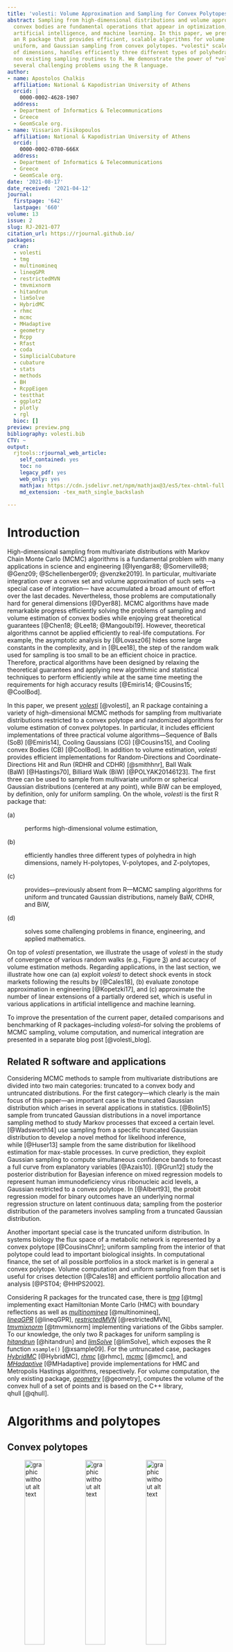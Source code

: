 ```yaml
---
title: 'volesti: Volume Approximation and Sampling for Convex Polytopes in R'
abstract: Sampling from high-dimensional distributions and volume approximation of
  convex bodies are fundamental operations that appear in optimization, finance, engineering,
  artificial intelligence, and machine learning. In this paper, we present *volesti*,
  an R package that provides efficient, scalable algorithms for volume estimation,
  uniform, and Gaussian sampling from convex polytopes. *volesti* scales to hundreds
  of dimensions, handles efficiently three different types of polyhedra and provides
  non existing sampling routines to R. We demonstrate the power of *volesti* by solving
  several challenging problems using the R language.
author:
- name: Apostolos Chalkis
  affiliation: National & Kapodistrian University of Athens
  orcid: |
    0000-0002-4628-1907
  address:
  - Department of Informatics & Telecommunications
  - Greece
  - GeomScale org.
- name: Vissarion Fisikopoulos
  affiliation: National & Kapodistrian University of Athens
  orcid: |
    0000-0002-0780-666X
  address:
  - Department of Informatics & Telecommunications
  - Greece
  - GeomScale org.
date: '2021-08-17'
date_received: '2021-04-12'
journal:
  firstpage: '642'
  lastpage: '660'
volume: 13
issue: 2
slug: RJ-2021-077
citation_url: https://rjournal.github.io/
packages:
  cran:
  - volesti
  - tmg
  - multinomineq
  - lineqGPR
  - restrictedMVN
  - tmvmixnorm
  - hitandrun
  - limSolve
  - HybridMC
  - rhmc
  - mcmc
  - MHadaptive
  - geometry
  - Rcpp
  - Rfast
  - coda
  - SimplicialCubature
  - cubature
  - stats
  - methods
  - BH
  - RcppEigen
  - testthat
  - ggplot2
  - plotly
  - rgl
  bioc: []
preview: preview.png
bibliography: volesti.bib
CTV: ~
output:
  rjtools::rjournal_web_article:
    self_contained: yes
    toc: no
    legacy_pdf: yes
    web_only: yes
    mathjax: https://cdn.jsdelivr.net/npm/mathjax@3/es5/tex-chtml-full.js
    md_extension: -tex_math_single_backslash

---
```


::: article
# Introduction {#sec:intro}

High-dimensional sampling from multivariate distributions with Markov
Chain Monte Carlo (MCMC) algorithms is a fundamental problem with many
applications in science and
engineering [@Iyengar88; @Somerville98; @Genz09; @Schellenberger09; @venzke2019].
In particular, multivariate integration over a convex set and volume
approximation of such sets ---a special case of integration--- have
accumulated a broad amount of effort over the last decades.
Nevertheless, those problems are computationally hard for general
dimensions [@Dyer88]. MCMC algorithms have made remarkable progress
efficiently solving the problems of sampling and volume estimation of
convex bodies while enjoying great theoretical
guarantees [@Chen18; @Lee18; @Mangoubi19]. However, theoretical
algorithms cannot be applied efficiently to real-life computations. For
example, the asymptotic analysis by [@Lovasz06] hides some large
constants in the complexity, and in [@Lee18], the step of the random
walk used for sampling is too small to be an efficient choice in
practice. Therefore, practical algorithms have been designed by relaxing
the theoretical guarantees and applying new algorithmic and statistical
techniques to perform efficiently while at the same time meeting the
requirements for high accuracy
results [@Emiris14; @Cousins15; @CoolBod].

In this paper, we present
[*volesti*](https://CRAN.R-project.org/package=volesti) [@volesti], an R
package containing a variety of high-dimensional MCMC methods for
sampling from multivariate distributions restricted to a convex polytope
and randomized algorithms for volume estimation of convex polytopes. In
particular, it includes efficient implementations of three practical
volume algorithms---Sequence of Balls (SoB) [@Emiris14], Cooling
Gaussians (CG) [@Cousins15], and Cooling convex Bodies (CB) [@CoolBod].
In addition to volume estimation, *volesti* provides efficient
implementations for Random-Directions and Coordinate-Directions Hit and
Run (RDHR and CDHR) [@smithhnr], Ball Walk (BaW) [@Hastings70], Billiard
Walk (BiW) [@POLYAK20146123]. The first three can be used to sample from
multivariate uniform or spherical Gaussian distributions (centered at
any point), while BiW can be employed, by definition, only for uniform
sampling. On the whole, *volesti* is the first R package that:

\(a\)

:   performs high-dimensional volume estimation,

\(b\)

:   efficiently handles three different types of polyhedra in high
    dimensions, namely H-polytopes, V-polytopes, and Z-polytopes,

\(c\)

:   provides---previously absent from R---MCMC sampling algorithms for
    uniform and truncated Gaussian distributions, namely BaW, CDHR, and
    BiW,

\(d\)

:   solves some challenging problems in finance, engineering, and
    applied mathematics.

On top of *volesti* presentation, we illustrate the usage of *volesti*
in the study of convergence of various random walks (e.g.,
Figure [3](#fig:sampling_eg)) and accuracy of volume estimation methods.
Regarding applications, in the last section, we illustrate how one can
(a) exploit *volesti* to detect shock events in stock markets following
the results by [@Cales18], (b) evaluate zonotope approximation in
engineering [@Kopetzki17], and (c) approximate the number of linear
extensions of a partially ordered set, which is useful in various
applications in artificial intelligence and machine learning.

To improve the presentation of the current paper, detailed comparisons
and benchmarking of R packages--including *volesti*--for solving the
problems of MCMC sampling, volume computation, and numerical integration
are presented in a separate blog post [@volesti_blog].

## Related R software and applications

Considering MCMC methods to sample from multivariate distributions are
divided into two main categories: truncated to a convex body and
untruncated distributions. For the first category---which clearly is the
main focus of this paper---an important case is the truncated Gaussian
distribution which arises in several applications in statistics.
[@Bolin15] sample from truncated Gaussian distributions in a novel
importance sampling method to study Markov processes that exceed a
certain level. [@Wadsworth14] use sampling from a specific truncated
Gaussian distribution to develop a novel method for likelihood
inference, while [@Huser13] sample from the same distribution for
likelihood estimation for max-stable processes. In curve prediction,
they exploit Gaussian sampling to compute simultaneous confidence bands
to forecast a full curve from explanatory variables [@Azais10].
[@Grun12] study the posterior distribution for Bayesian inference on
mixed regression models to represent human immunodeficiency virus
ribonucleic acid levels, a Gaussian restricted to a convex polytope.
In [@Albert93], the probit regression model for binary outcomes have an
underlying normal regression structure on latent continuous data;
sampling from the posterior distribution of the parameters involves
sampling from a truncated Gaussian distribution.

Another important special case is the truncated uniform distribution. In
systems biology the flux space of a metabolic network is represented by
a convex polytope [@CousinsChnr]; uniform sampling from the interior of
that polytope could lead to important biological insights. In
computational finance, the set of all possible portfolios in a stock
market is in general a convex polytope. Volume computation and uniform
sampling from that set is useful for crises detection [@Cales18] and
efficient portfolio allocation and analysis [@PST04; @HHPS2002].

Considering R packages for the truncated case, there is
[*tmg*](https://CRAN.R-project.org/package=tmg) [@tmg] implementing
exact Hamiltonian Monte Carlo (HMC) with boundary reflections as well as
[*multinomineq*](https://CRAN.R-project.org/package=multinomineq) [@multinomineq],
[*lineqGPR*](https://CRAN.R-project.org/package=lineqGPR) [@lineqGPR],
[*restrictedMVN*](https://CRAN.R-project.org/package=restrictedMVN) [@restrictedMVN],
[*tmvmixnorm*](https://CRAN.R-project.org/package=tmvmixnorm) [@tmvmixnorm]
implementing variations of the Gibbs sampler. To our knowledge, the only
two R packages for uniform sampling is
[*hitandrun*](https://CRAN.R-project.org/package=hitandrun) [@hitandrun]
and
[*limSolve*](https://CRAN.R-project.org/package=limSolve) [@limSolve],
which exposes the R function `xsample()` [@xsample09]. For the
untruncated case, packages
[*HybridMC*](https://CRAN.R-project.org/package=HybridMC) [@HybridMC],
[*rhmc*](https://CRAN.R-project.org/package=rhmc) [@rhmc],
[*mcmc*](https://CRAN.R-project.org/package=mcmc) [@mcmc], and
[*MHadaptive*](https://CRAN.R-project.org/package=MHadaptive) [@MHadaptive]
provide implementations for HMC and Metropolis Hastings algorithms,
respectively. For volume computation, the only existing package,
[*geometry*](https://CRAN.R-project.org/package=geometry) [@geometry],
computes the volume of the convex hull of a set of points and is based
on the C++ library, qhull [@qhull].

# Algorithms and polytopes {#sec:background}

## Convex polytopes {#subsec:polytopes}

<figure id="fig:poly_representations">
<p><img src="./figures/hpolytope.png" style="width:33.0%"
alt="graphic without alt text" /><img src="./figures/vpolytope.png"
style="width:33.0%" alt="graphic without alt text" /><img
src="./figures/zonotope.png" style="width:33.0%"
alt="graphic without alt text" /></p>
<figcaption>Figure 1: Examples of three different polytope
representations. From left to right: an H-polytope, a V-polytope, and a
Z-polytope (a sum of four segments).</figcaption>
</figure>

Convex polytopes are a special case of convex bodies with special
interest in many scientific fields and applications. For example, in
optimization, the feasible region of a linear program is a polytope, and
in finance, the set of portfolios is usually expressed by a polytope
(i.e., the simplex). More formally, an H-polytope is defined as
$$P:=\{ x\ |\ Ax\leq b \}\subseteq{\mathbb R}^d ,$$
where $A\in{\mathbb R}^{m\times d}$ and $b\in{\mathbb R}^m$, and we say
that $P$ is given in H-representation. Each row $a_i^T\in{\mathbb R}^d$
of matrix $A$ corresponds to a normal vector that defines a halfspace
$a_i^Tx\leq b_i,\ i=[m]$. The intersection of those halfspaces defines
the polytope $P$, and the hyperplanes $a_i^Tx=b_i,\ i=[m]$ are called
facets of $P$. A V-polytope is given by a matrix
$V\in{\mathbb R}^{d\times n}$, which contains $n$ points column-wise,
and we say that $P$ is given in V-representation. The points of $P$ that
cannot be written as convex combinations of other points of $P$ are
called vertices. The polytope $P$ is defined as the convex hull of those
vertices, i.e., the smallest convex set that contains them.
Equivalently, a V-polytope can be seen as the linear map of the
canonical simplex
$\Delta^{n-1} := \{ x\in{\mathbb R}^n\ |\ x_i\geq 0,\ \sum_{i=1}^nx_i=1 \}$
according to matrix $V$, i.e.,
$$\begin{aligned}
P:=\{& x\in{\mathbb R}^d\ |\ \exists y\in \Delta^{n-1} : x=Vy \}
\end{aligned}$$
A Z-polytope (or zonotope) is given by a matrix
$G\in{\mathbb R}^{d\times k}$, which contains $k$ segments column-wise,
which are called generators. In this case, $P$ is defined as the
Minkowski sum of those segments and we say that it is given in
Z-representation. We call *order* of a Z-polytope the ratio between the
number of segments over the dimension. Equivalently, $P$ can be
expressed as the linear map of the hypercube $[-1,1]^k$ with matrix $G$,
i.e. 
$$P:=\{ x\in{\mathbb R}^d\ |\ \exists y\in [-1,1]^k : x=Gy \}.$$
Thus, a Z-polytope is a centrally symmetric convex body, as a linear map
of an other centrally symmetric convex body. Examples of an H-polytope,
a V-polytope and a Z-polytope in two dimensions are illustrated in
Figure [1](#fig:poly_representations). For an excellent introduction to
polytope theory, we recommend the book of @Ziegler95.

## MCMC sampling and geometric random walks {#subsec:sampling}

We more formally define here the four geometric random walks implemented
in *volesti*, namely, Hit and Run (two variations, RDHR, and CDHR), Ball
walk (Baw), and Billiard walk (BiW). They are illustrated in
Figure [2](#fig:random_walks) for two dimensions.

In general, if $f:\mathbb{R}^n\rightarrow\mathbb{R}_{+}$ is a
non-negative integrable function, then it defines a measure $\pi_f$ on
any measurable subset $A$ of ${\mathbb R}^d$,
$$\pi_f(A)=\frac{\int_A f(x)dx}{\int_{\mathbb{R}^d}f(x)dx}$$

<figure id="fig:random_walks">
<p><img src="figures/rdhr.png" style="width:24.5%"
alt="graphic without alt text" /><img src="figures/cdhr.png"
style="width:24.5%" alt="graphic without alt text" /><img
src="figures/ball.png" style="width:24.5%"
alt="graphic without alt text" /><img src="figures/billiard.png"
style="width:24.5%" alt="graphic without alt text" /></p>
<figcaption>Figure 2: Examples of random walks. From left to right:
RDHR, CDHR, BaW, BiW; <span class="math inline"><em>p</em></span> is the
point at current step and <span class="math inline"><em>q</em></span>
the new point computed; <span class="math inline">ℓ</span> is the line
computed by RDHR and CDHR; <span class="math inline"><em>B</em></span>
is the ball computed by BaW. Dotted lines depict previous
steps.</figcaption>
</figure>

Let $\ell$ be a line in $\mathbb{R}^d$ and let $\pi_{\ell,f}$ be the
restriction of $\pi$ to $\ell$,
$$\pi_{\ell ,f}(P) = \frac{\int_{p+tu\in P}f(p+tu)dt}{\int_{\ell}f(x)dx} ,$$
where $p$ is a point on $\ell$ and $u$ a unit vector parallel to $\ell$.

Algorithm [1](#alg:hnr) describes the general Hit and Run
procedure. When the line $\ell$ in line (1.) of the pseudocode is chosen
uniformly at random from all possible lines passing through $p$, then
the walk is called Random-Directions Hit and Run [@smithhnr]. To pick a
random direction through point $p\in\mathbb{R}^d$, we could sample $d$
numbers $g_1,\dots ,g_d$ from $\mathcal{N}(0,1)$, and then the vector
$u=(g_1,\dots ,g_d)/\sqrt{\sum g_i^2}$ is uniformly distributed on the
surface of the $d$-dimensional unit ball. A special case is called
Coordinate-Directions Hit and Run [@smithhnr], where we pick $\ell$
uniformly at random from the set of $d$ lines that passing through $p$
and are parallel to the coordinate axes.

#### Algorithm 1: Hit_and_run$(P,p,f)$ {#alg:hnr}

\
**Input :** Polytope $P\subset{\mathbb R}^d$, point $p\in P$,
$f:{\mathbb R}^d\rightarrow{\mathbb R}_{+}$   
**Output :** A point $q\in P$\
\

1.  Pick a line $\ell$ through $p$.

2.  **return** a random point on the chord $\ell \cap P$ chosen from the
    distribution $\pi_{\ell,f}$.

The Ball walk (Algorithm [2](#alg:ball)) needs, additionally to
Hit and Run, a radius $\delta$ as input. In particular, Ball walk is a
special case of Metropolis Hastings [@Hastings70] when the target
distribution is truncated. For both Hit and Run and Ball walk $\pi_f$,
is the stationary distribution of the random walk. If
$f(x)=e^{-||x-x_0||^2/2\sigma^2}$, then the target distribution is the
multidimensional spherical Gaussian with variance $\sigma^2$ and its
mode at $x_0$. When $f$ is the indicator function of $P$, then the
target distribution is the uniform distribution.

#### Algorithm 2: Ball_walk$(P,p,\delta ,f)$ {#alg:ball}

\
**Input :** Polytope $P\subset{\mathbb R}^d$, point $p\in P$, radius
$\delta$, $f {\mathbb R}^d\rightarrow{\mathbb R}_{+}$  
**Output :** A point $q\in P$\
\

1.  Pick a uniform random point $x$ from the ball of radius $\delta$
    centered at $p$

2.  **return** $x$ with probability
    $\min \left\{ 1,\frac{f(x)}{f(p)} \right\}$; **return** $p$ with the
    remaining probability.

Billiard walk is a random walk for sampling from the uniform
distribution [@POLYAK20146123]. It tries to emulate the movement of a
gas particle during the physical phenomena of filling uniformly a
vessel. Algorithm [3](#alg:billiard) implements Billiard walk,
where $\langle \cdot , \cdot \rangle$ is the inner product between two
vectors, $||\cdot||$ is the $\ell^2$ norm, and $|\cdot|$ is the length
of a segment.

#### Algorithm 3: Billiard_walk$(P, p, \tau , R)$ {#alg:billiard}

\
**Input :** Polytope $P\subset{\mathbb R}^d$, current point of the
random walk $p\in P$, length of trajectory parameter
$\tau \in {\mathbb R}_{+}$, upper bound on the number of reflections
$R \in \mathbb{N}$   
**Output :** A point $q\in P$\
\

1.  Set the length of the trajectory $L \leftarrow -\tau\ln\eta$,
    $\eta\sim \mathcal{U}(0,1)$;\
    Set the number of reflections $n\leftarrow 0$ and
    $p_0\leftarrow p$;\
    Pick a uniformly distributed direction on the unit sphere, $v$;

2.  Update $n\leftarrow n+1$; **If** $n>R$ **return** $p_0$;

3.  Set $\ell \leftarrow \{p + tv, 0\leq t\leq L\}$;

4.  **If** $\partial P\cap\ell=\emptyset$ **return** $p+Lv$;

5.  Update $p \leftarrow \partial P\cap\ell$; Let $s$ be the inner
    normal vector of the tangent plane on $p$, s.t. $||s|| = 1$; Update
    $L \leftarrow L - |P\cap\ell|$,
    $v \leftarrow v - 2\langle v,s \rangle s$; **goto** 2;

Every random walk starts from a point in the convex body and perform a
number of steps called *walk length*. The larger the walk length is, the
less correlated the final with the starting point will be. The number of
steps to get an uncorrelated point, that is, a point approximately drawn
from $\pi_f$ is called *mixing time*. The number of operations performed
to generate a point is called *cost per step*. Hence, the total cost to
generate a random point is the mixing time multiplied by the cost per
step.

::: {#tab:random_walks}
  ----------------------- ---------------- -------------- --------------------
  random walk               mixing time      cost/step         cost/step

                                             H-polytope    V- $\&$ Z-polytope

  RDHR [@Lovasz06]           $O^*(d^3)$       $O(md)$           $2$ LPs

  CDHR [@Laddha20]         $O^*(d^{10})$       $O(m)$           $2$ LPs

  BaW [@bwmixing]          $O^*(d^{2.5})$     $O(md)$            $1$ LP

  BiW [@POLYAK20146123]        **?**        $O((d+R) m)$        $R$ LPs
  ----------------------- ---------------- -------------- --------------------

  : Table 1: Overview of the random walks implemented in *volesti*. LP
  for linear program; $R$ for the number of reflections per point in
  BiW; $D$ for the diameter of the polytope.
:::

Table [1](#tab:random_walks) displays known complexities for mixing time
and cost per step. For the mixing time of RDHR, we assume that $P$ is
well rounded, i.e., $B_d\subseteq P\subseteq C\sqrt{d}B_d$, where $B_d$
is the unit ball and $C$ a constant. In general, if
$rB_d\subseteq P\subseteq RB_d$ then RDHR mixing time is
$O^*(d^2(R/r)^2)$. For the mixing time of Ball walk in
Table [1](#tab:random_walks), we assume that $P$ is in isotropic
position and the radius of the ball is $\delta = \Theta(1/\sqrt{d})$
[@bwmixing]. There are no theoretical bounds on mixing time for CDHR and
BiW. [@POLYAK20146123] experimentally shows that BiW converges faster
than RDHR when $\tau \approx diam(P)$, i.e., the diameter of $P$. CDHR
is the main paradigm for sampling in practice from H-polytopes, e.g., in
volume computation [@Emiris14] and biology [@CousinsChnr]. The main
reason behind this is the small cost per step and the same convergence
in practice as RDHR [@Emiris14]. For V- and Z-polytopes, the cost per
step of BiW is comparable with that of CDHR. Moreover, it converges fast
to the uniform distribution [@CoolBod]. The fact that all above walks
are implemented in *volesti* enable us to empirically evaluate their
mixing time using R (e.g., Figure [3](#fig:sampling_eg)).

## Volume estimation {#subsec:volume}

As mentioned before, volume computation is a hard problem, so given a
polytope $P$, we have to employ randomized algorithms to approximate
$vol(P)$ within some target relative error $\epsilon$ and high
probability. The keys to the success of those algorithms are the
Multiphase Monte Carlo (MMC) technique and sampling from multivariate
distributions with geometric random walks.

In particular, we define a sequence of functions $\{f_0,\ \dots ,f_q\}$,
$f_i:{\mathbb R}^d\rightarrow {\mathbb R}$. Then, $vol(P)$ is given by
the following telescopic product:
$$\label{telegeneric}
vol(P) = \int_P dx = \int_P f_q(x)dx\frac{\int_P f_{q-1}(x)dx}{\int_P f_q(x)dx}\cdots\frac{\int_P dx}{\int_P f_0(x)dx}   (\#eq:telegeneric)$$

Then, we need to:

-   Fix the sequence such that $q$ is as small as possible.
-   Select $f_i$ such that each integral ratio can be efficiently
    estimated.
-   Estimate $\int_P f_q(x)dx$.

For a long time researchers, e.g., [@LovSim], set $f_i$ to be indicator
functions of concentric balls intersecting $P$. It follows that
$\int_Pf_i(x)dx = vol(B_i\cap P)$, and the sequence of convex bodies
$P=P_1\supseteq\dots\supseteq P_q,\ P_i = B_i\cap P$ forms a telescopic
product of ratios of volumes, while for $vol(P_q)$ there is a closed
formula. Assuming $rB_d\subset P\subset RB_d$, then $q = O(d\lg R/r)$.
The trick now is that we do not have to compute the exact value of each
ratio $r_i=vol(P_i)/vol(P_{i+1})$, but we can use sampling-rejection to
estimate it within some target relative error $\epsilon_i$. If $r_i$ is
bounded, then $O(1/\epsilon_i^2)$ uniformly distributed points in
$P_{i+1}$ suffices. Another crucial aspect is the sandwiching ratio
$R/r$ of $P$ which has to be as small as possible. This was tackled by a
rounding algorithm, that is bringing $P$ to nearly isotropic
position [@LovSim].

The SoB algorithm follows this paradigm and deterministically defines
the sequence of $P_i$ such that
$0.5\leq vol(P_{i}) / vol(P_{i+1})\leq 1$. In the CG algorithm, each
$f_i$ is a spherical multidimensional Gaussian distribution, and the
algorithm uses an annealing schedule [@LovVem] to fix the sequence of
those Gaussians. The SoB algorithm uses a similar annealing schedule but
to fix a sequence of convex bodies $P_i$. As far as performance is
concerned, the CB algorithm is the most efficient choice for H-polytopes
in less than 200 dimensions and for V- and Z-polytopes in any dimension.
For the rest of the cases, the user should choose CG algorithm.

# Package {#sec:package}

The package *volesti* combines the efficiency of C++ and the popularity
and usability of R. The package uses the eigen library [@eigenweb] for
linear algebra, lpsolve library [@lpsolve] for solving linear programs,
and boost random library [@boostrandom] (part of Boost C++ libraries)
for random numbers and distributions. All the code development is
performed on [github
platform](https://github.com/GeomScale/volume_approximation). The
package is available in Comprehensive R Archive Network (CRAN) and is
regularly updated with new features and bug fixes. We employ [continuous
integration](https://github.com/GeomScale/volume_approximation/actions)
to test the package on various systems and deploy environments. There is
detailed
[documentation](https://cran.rstudio.com/web/packages/volesti/volesti.pdf)
of all the exposed R classes and functions publicly available. We
maintain a [contribution
tutorial](https://github.com/GeomScale/volume_approximation/blob/develop/CONTRIBUTING.md)
to help users and researchers who want to contribute to the development
or propose a bug-fix. The package is shipped under the `LGPL-3` license
to be open to all the scientific communities. We use
[*Rcpp*](https://CRAN.R-project.org/package=Rcpp) [@rcpp] to interface
C++ with R. In particular, we create one *Rcpp* function for each
procedure (such as sampling, volume estimation etc.) and we export it as
an R function.

In the following sections, we demonstrate the use of *volesti*. The R
scripts in the following sections use only standard R functions,
*volesti*. In a single script in Section [4](#sec:applications), we use
[*Rfast*](https://CRAN.R-project.org/package=Rfast) to compute the
assets' compound return in a stock market.

## Polytope classes and generators {#subsec:generators}

The package *volesti* comes with three classes to handle different
representations of polytopes. Table [2](#tab:classpol) demonstrates the
exposed R classes. The names of the classes are the names of polytope
representations as defined in the previous section. Each polytope class
has a few variable members that describe a specific polytope,
demonstrated in Table [2](#tab:classpol). The matrices and the vectors
in Table [2](#tab:classpol) correspond to those in the polytope
definitions. The `integer` variable `type` implies the representation:
`1` is for H-polytopes, `2` for V-polytopes, `3` for Z-polytopes. The
`numerical` variable `volume` corresponds to the volume of the polytopes
if it is known. *volesti* provides standard and random polytope
generators. The first produce well-known polytopes such as cubes, cross
polytopes, and simplices and assign the value of the exact volume to
`volume` variable. The second are random generators using various
probability distributions and methods to produce a variety of different
random polytopes; notably the generated polytopes have unknown volume.

::: {#tab:classpol}
  ---------------------------------------------------------------------------------------------------------------------------
       Class         Constructor                                         Variable members
  --------------- ------------------ ----------------------------------------------------------------------------------------
   `"Hpolytope"`   `Hpolytope(A,b)`   $A\in{\mathbb R}^{m\times d}$, $b\in{\mathbb R}^m$, `integer type`, `numerical volume`

   `"Vpolytope"`    `Vpolytope(V)`              $V\in{\mathbb R}^{n\times d}$, `integer type`, `numerical volume`

   `"Zonotope"`     `Zonotope(G)`               $G\in{\mathbb R}^{k\times d}$, `integer type`, `numerical volume`
  ---------------------------------------------------------------------------------------------------------------------------

  : Table 2: Overview of the polytopes' classes in *volesti*.
:::

## Uniform sampling from polytopes

A core feature of *volesti* is approximate sampling from convex bodies
with uniform or spherical Gaussian target distribution using the four
geometric random walks defined above.

The following R script samples $1000$ points from the $100$-dimensional
hypercube $[-1,1]^{100}$ defined as $P$ and stores them in a list.

``` r
R> d = 100
R> P = gen_cube(d, 'H')

R> samples = sample_points(P, random_walk = list(
                           "walk" = "RDHR", "burn-in"=1000, "walk_length" = 5),
                           n = 1000)                              
```

We use the Random Directions Hit-and-Run (RDHR) walk. Other choices are:
Coordinate Directions Hit-and-Run (CDHR), Ball Walk (BaW), and Billiard
Walk (BiW). Setting the parameter `burn-in` to 1000 means that *volesti*
burns the first 1000 points RDHR generates; setting walk_length to 5
means that we keep in the list, one every five generated points. The
default choice for the target distribution is the uniform distribution.

To evaluate the efficiency of *volesti* sampling routines, one could
measure the run-time and estimate the effective sample size [@geyer11]
per second. To estimate the effective sample size in R, a standard
choice is the package
[*coda*](https://CRAN.R-project.org/package=coda) [@coda].
In [@volesti_blog], benchmarks show that *volesti* can be up to
$\sim 2\, 500$ times faster than
[*hitandrun*](https://CRAN.R-project.org/package=hitandrun) for uniform
sampling from a polytope.

<figure id="fig:sampling_eg">
<p><img src="./figures/BaW_1.png" style="width:20.0%"
alt="graphic without alt text" /><img src="./figures/BaW_50.png"
style="width:20.0%" alt="graphic without alt text" /><img
src="./figures/BaW_100.png" style="width:20.0%"
alt="graphic without alt text" /><img src="./figures/BaW_150.png"
style="width:20.0%" alt="graphic without alt text" /><img
src="./figures/BaW_200.png" style="width:20.0%"
alt="graphic without alt text" /></p>
<p><img src="./figures/CDHR_1.png" style="width:20.0%"
alt="graphic without alt text" /><img src="./figures/CDHR_50.png"
style="width:20.0%" alt="graphic without alt text" /><img
src="./figures/CDHR_100.png" style="width:20.0%"
alt="graphic without alt text" /><img src="./figures/CDHR_150.png"
style="width:20.0%" alt="graphic without alt text" /><img
src="./figures/CDHR_200.png" style="width:20.0%"
alt="graphic without alt text" /></p>
<p><img src="./figures/RDHR_1.png" style="width:20.0%"
alt="graphic without alt text" /><img src="./figures/RDHR_50.png"
style="width:20.0%" alt="graphic without alt text" /><img
src="./figures/RDHR_100.png" style="width:20.0%"
alt="graphic without alt text" /><img src="./figures/RDHR_150.png"
style="width:20.0%" alt="graphic without alt text" /><img
src="./figures/RDHR_200.png" style="width:20.0%"
alt="graphic without alt text" /></p>
<p><img src="./figures/BiW_1.png" style="width:20.0%"
alt="graphic without alt text" /><img src="./figures/BiW_50.png"
style="width:20.0%" alt="graphic without alt text" /><img
src="./figures/BiW_100.png" style="width:20.0%"
alt="graphic without alt text" /><img src="./figures/BiW_150.png"
style="width:20.0%" alt="graphic without alt text" /><img
src="./figures/BiW_200.png" style="width:20.0%"
alt="graphic without alt text" /></p>
<figcaption>Figure 3: Uniform sampling from a random rotation of the
hypercube <span class="math inline">[−1,1]<sup>200</sup></span>. We map
the sample back to <span
class="math inline">[−1,1]<sup>200</sup></span>, and then we project
them on <span class="math inline">ℝ<sup>3</sup></span> by keeping the
first three coordinates. Each row corresponds to a different walk: BaW,
CDHR, RDHR, BiW. Each column to a different walk length: {1, 50, 100,
150, 200}. That is, the sub-figure in the third row and the forth column
corresponds to RDHR with 150 walk length.</figcaption>
</figure>

Moreover, using *volesti* and R, we can empirically study the mixing
time of the geometric random walks implemented in *volesti*. To this
end, we uniformly sample from a random rotation of the 200-dimensional
hypercube $[-1,1]^{200}$. First, we generate the hypercube and use
`rotate_polytope()` that returns the rotated polytope and the matrix of
the linear transformation.

``` r
R> d = 200
R> num_of_points = 1000
R> P = gen_cube(d, 'H')
R> retList = rotate_polytope(P, rotation = list("seed" = 5))
R> T = retList$T
R> P = retList$P
```

Then, we use `sample_points()` to sample from the rotated cube with
various walk lengths to test the practical mixing of the random walk.

``` r
R> for (i in c(1, seq(from = 50, to = 200, by = 50))){
     points1 = t(T) %*% sample_points(P, n = num_of_points, random_walk = list(
                                      "walk" = "BaW", "walk_length" = i, "seed" = 5))
     points2 = t(T) %*% sample_points(P, n = num_of_points, random_walk = list(
                                      "walk" = "CDHR", "walk_length" = i, "seed" = 5))
     points3 = t(T) %*% sample_points(P, n = num_of_points, random_walk = list(
                                      "walk" = "RDHR", "walk_length" = i, "seed" = 5))
     points4 = t(T) %*% sample_points(P, n = num_of_points, random_walk = list(
                                      "walk" = "BiW", "walk_length" = i, "seed" = 5))
   }
```

Finally, we map the points back to $[-1,1]^{200}$ using the inverse
transformation, and then we project all the sample points on
${\mathbb R}^3$, or equivalently on the 3D cube $[-1,1]^3$, by keeping
the first three coordinates. We plot the results in
Figure [3](#fig:sampling_eg).

Note that, in general, perfect uniform sampling in the rotated polytope
would result to perfect uniformly distributed points in the 3D cube
$[-1,1]^3$. Hence, Figure [3](#fig:sampling_eg) shows an advantage of
BiW in mixing time for this scenario compared to the other walks---it
mixes relatively well even with one step (i.e. walk length). Notice also
that the mixing of both CDHR and RDHR seem similar while it is slightly
better than the mixing of BaW.

### Gaussian sampling from polytopes

In many Bayesian models, the posterior distribution is a multivariate
Gaussian distribution restricted to a specific domain. We illustrate the
usage of *volesti* for the case of the truncation being the canonical
simplex $\Delta^n =\{ x\in R^n\ |\ x_i\geq 0,\ \sum_ix_i=1 \}$, which is
of special interest. This situation typically occurs whenever the
unknown parameters can be interpreted as fractions or probabilities.
Thus, it appears in many important applications [@Altmann14]. In
particular, we consider the following density,
$$\label{eq:gaussian_simplex}
f(x|\mu,\Sigma) \propto  \left\{
\begin{array}{ll}
      exp[-\frac{1}{2}(x-\mu)^T\Sigma(x-\mu)],  &  if  x\in\Delta^n ,\\
      0, & otherwise.\\
\end{array} 
\right.   (\#eq:gaussian-simplex)$$

Clearly, the support of the density in
Equation (\@ref(eq:gaussian-simplex)) is defined by a convex subset of a
linear subspace of ${\mathbb R}^n$. Thus, to sample from
$f(x|\mu,\Sigma)$, we apply a proper linear transformation, induced by a
matrix $N\in{\mathbb R}^{n\times (n-1)}$ that maps the support to a
full-dimensional polytope in ${\mathbb R}^{n-1}$, while the covariance
matrix changes accordingly to $\Sigma' = N^T\Sigma N$. Then, we apply a
Cholesky decomposition to $\Sigma'=LL^T$ and employ the linear
transformation induced by $L$ to transform the distribution into a
spherical Gaussian distribution.

In the following R script we first generate a random 100-dimensional
positive definite matrix $\Sigma$. Then, we sample from the multivariate
Gaussian distribution with the covariance matrix being $\Sigma$ and the
mode being the center of the canonical simplex $\Delta^n$. To achieve
this goal, we first apply all the necessary linear transformations to
both the probability density function and the $\Delta^n$ to obtain the
standard Gaussian distribution, $\mathcal{N}(0,I_n)$, restricted to a
general full-dimensional simplex.

``` r
R> d = 100
R> S = matrix( rnorm(d*d,mean=0,sd=1), d, d) #random covariance matrix 
R> S = S %*% t(S)
R> shift = rep(1/d, d)
R> A = -diag(d)
R> b = rep(0,d)
R> b = b - A %*% shift
R> Aeq = t(as.matrix(rep(1,d), 10,1))
R> N = pracma::nullspace(Aeq)       
R> A = A %*% N #transform the truncation into a full dimensional polytope
R> S = t(N) %*% S %*% N
R> A = A %*% t(chol(S)) #Cholesky decomposition to transform to the standard Gaussian
R> P = Hpolytope(A=A, b=as.numeric(b)) #new truncation
```

Next, we use the `sample_points()` function to sample from the standard
Gaussian distribution restricted to the computed simplex, and we apply
the inverse transformations to obtain a sample in the initial space.

``` r
R> samples = sample_points(P, n = 100000, random_walk = 
                           list("walk"="CDHR", "burn-in"=1000, 
                           "starting_point" = rep(0, d-1),
                           distribution = list("density" = "gaussian", 
                           "mode" = rep(0, d-1)))) 
R> samples_initial_space = N %*% samples + 
   kronecker(matrix(1, 1, 100000), matrix(shift, ncol = 1))
```

In the previous script, we set the starting point of the walk to the
mode of the Gaussian, i.e., the origin. Note that the default choice in
*volesti* for the target distribution in the case of Gaussian sampling
is the standard Gaussian; that is, the target distribution in the above
script.

Considering comparisons, *volesti* is at least one order of magnitude
faster than
[*restrictedMVN*](https://CRAN.R-project.org/package=restrictedMVN) and
*tmg* for computing a sample of similar quality. For more details on
comparison with other packages, we refer to [@volesti_blog].

## Volume estimation {#subsec:volume_volesti}

Let us now give an example of how we approximate the volume of a
polytope in *volesti*. Since this is a randomized algorithm, it makes
sense to compute some statistics for the output values using R when
approximating the volume of the $10$-dimensional cube $[-1,1]^{10}$
generated as an H-polytope.

``` r
R> P = gen_cube(10, 'H')
R> volumes = list()
R> for (i in seq_len(20)) {
     volumes[[i]] = volume(P, settings = list("error" = 0.2))
   }
```

By changing the error to $0.02$, we can obtain more accurate results.
The results are illustrated in Figure [4](#fig:avg_volume). Note that
the exact volume is $1024$.

<figure id="fig:avg_volume">
<p><img src="./figures/boxplot_volumes_02.png" style="width:50.0%"
alt="graphic without alt text" /><img
src="./figures/boxplot_volumes_002.png" style="width:50.0%"
alt="graphic without alt text" /></p>
<figcaption>Figure 4: The boxplot of the estimated volumes of the
hypercude <span class="math inline">[−1,1]<sup>10</sup></span> by
<em>volesti</em>. Left, the input error parameter is <span
class="math inline"><em>ϵ</em> = 0.2</span>, and right is <span
class="math inline"><em>ϵ</em> = 0.02</span>.</figcaption>
</figure>

To understand the need for randomized computation in high dimensions
implemented in *volesti*, we can consider the state-of-the-art volume
computation in R today, namely,
[*geometry*](https://CRAN.R-project.org/package=geometry). It implements
a deterministic algorithm in which run-time grows exponentially with the
dimension. Because of the later property,
[*geometry*](https://CRAN.R-project.org/package=geometry) generally,
fails to terminate for polytope in dimension $d\geq 20$.
See [@volesti_blog] for comparison details with
[*geometry*](https://CRAN.R-project.org/package=geometry).

The following script illustrates the usage and efficiency of *volesti*
to compute the volume of high-dimensional polytopes. In particular, a
V-polytope, namely the
[cross-polytope](https://en.wikipedia.org/wiki/Cross-polytope), and an
H-polytope, namely the hypercube.

``` r
R> d = 80
R> P = gen_cross(80, 'V')  #generate a cross polytope in V-representation

R> time = system.time({
          volume_estimation = volume(P, settings = list(
                                     "algorithm" = "CB", "random_walk" = "BiW", 
                                     "seed" = 127)) })
R> exact_volume = 2^d/prod(1:d)
R> cat(time[1], abs(volume_estimation - exact_volume) / exact_volume)

82.874   0.074434

R> P = gen_cube(d, 'H')   #generate a hypercube polytope in H-representation

R> time = system.time({
          volume_estimation = volume(P, settings = list(
                                     "algorithm" = "CB", "random_walk" = "CDHR", 
                                     "seed" = 23)) })
R> exact_volume = 2^d
R> cat(time[1], abs(volume_estimation - exact_volume) / exact_volume)

0.657   0.067633
```

For V- and Z- polytopes the most efficient choice of random walk is BiW,
while for H-polytopes is CDHR. This explains why we use different random
walks in the previous script. However, notice that the run-time for the
H-polytope is two order of magnitude smaller. This happens because the
cost per step of a random walk in a V-polytope increases comparing to
H-polytopes.

Last but not least, *volesti* provides random polytope generators. The
following command estimates the volume of a randomly generated
V-polytope that is the convex hull of $40$ uniformly generated random
points from the $20$-dimensional cube.

``` r
R> P = gen_rand_vpoly(20, 40, generator = list("body" =  "cube", "seed" = 1729))
R> volume_estimation = volume(P)
```

The next call estimates the volume of an H-polytope randomly generated
as an intersection of $180$ linear halfspaces computed by random tangent
hyperplanes on an $60$-dimensional hypersphere.

``` r
R> P = gen_rand_hpoly(60, 180, generator = list('constants' = 'sphere'))
R> volume_estimation = volume(P)
```

Since the exact volume of those polytopes is unknown, the accuracy of
the computed estimation is unknown and statistical methods such as the
effective sample size [@geyer11] could be used.

# Applications {#sec:applications}

We demonstrate *volesti*'s potential to solve challenging problems. More
specifically, we provide detailed use-cases for applications in finance
(crises detection and portfolio scoring), decision and control,
multivariate integration, and artificial intelligence.

## Financial crises detection and portfolio scoring {#subsec:fintools}

In this subsection, we present how one could employ *volesti* to detect
financial crises or shock events in stock markets by following the
method of [@Cales18]. For all the examples in the sequel, we use a set
of $52$ popular exchange-traded funds (ETFs) and the US central bank
(FED) rate of return publicly available from
<https://stanford.edu/class/ee103/portfolio.html>. The following script
is used to load the data.

``` r
R> MatReturns = read.table("https://stanford.edu/class/ee103/data/returns.txt", 
                           sep = ",")
R> MatReturns = MatReturns[-c(1, 2), ]
R> dates = as.character(MatReturns$V1)
R> MatReturns = as.matrix(MatReturns[ ,-c(1, 54)])
R> MatReturns = matrix(as.numeric(MatReturns), nrow = dim(MatReturns )[1], ncol =
                       dim(MatReturns )[2], byrow = FALSE)
R> nassets = dim(MatReturns)[2]
```

The method uses the copula representation to capture the dependence
between portfolios' returns and volatility. A copula is an approximation
of the bivariate joint distribution while both marginals follow the
uniform distribution. In normal times, portfolios are characterized by
slightly positive returns and moderate volatility, in up-market times
(typically bubbles) by high returns and low volatility, and during
financial crises by strongly negative returns and high volatility. Thus,
when a copula implies a positive dependence (see Figure [5](#fig:cop2)
left), then it probably comes from a normal period. On the other side,
when the dependence between portfolios' return and volatility is
negative (see Figure [5](#fig:cop2) right), the copula probably comes
from a crisis period. The first case occurs when the indicator that
computes the ratio between the red mass over the blue mass is smaller
than $1$, and the second case when that indicator is larger than $1$.
The function `copula()` can be used to compute such copulas. When two
vectors of returns are given as input by the user, then the computed
copula is related to the problem of the momentum effect in stock
markets.

<figure id="fig:cop2">
<p><img src="./figures/copula_normal_2.png" style="width:45.0%"
alt="graphic without alt text" /><img
src="./figures/copula_crisis_2.png" style="width:45.0%"
alt="graphic without alt text" /></p>
<figcaption>Figure 5: Left, a copula that corresponds to normal period
(<span class="math inline">07/03/2007 − 31/05/2007</span>), <span
class="math inline"><em>I</em> = 0.2316412</span>. Right, a copula that
corresponds to a crisis period (<span
class="math inline">18/12/2008 − 13/03/2009</span>), <span
class="math inline"><em>I</em> = 5.610785</span>; <span
class="math inline"><em>x</em></span> axis is for return and <span
class="math inline"><em>y</em></span> axis is for
volatility.</figcaption>
</figure>

The following script produces Figure [5](#fig:cop2) by setting the
starting and the stopping date for the left and the right plot,
respectively. To compute the copula, we use the compound asset return,
which is the rate of return for capital over a cumulative series of
time [@Cales18].

``` r
R> row1 = which(dates %in% "2008-12-18")
R> row2 = which(dates %in% "2009-03-13")
R> compound_asset_return = Rfast::colprods(1 + MatReturns[row1:row2, ]) - 1  
R> mass = copula(r1 = compound_asset_return, sigma = cov(MatReturns[row1:row2, ]), 
                 m = 100, n = 1e+06, seed = 5)
```

Moreover, the function `compute_indicators()` computes the copulas of
all the sets of `win_len` consecutive days and returns the corresponding
indicators and the states of the market during the given time period.
The next script takes as input the daily returns of all the $52$ assets
from $01/04/2007$ until $04/01/2010$. When the indicator is $\geq 1$ for
more than $30$ days, we issue a warning, and when it is for more than
$60$ days, we mark this period as a crisis (see
Figure [6](#fig:indicators)).

``` r
R> row1 = which(dates %in% "2007-01-04")
R> row2 = which(dates %in% "2010-01-04")
R> market_analysis = compute_indicators(returns =  MatReturns[row1:row2, ],
                                        parameters = list("win_len" = 60, "m" = 100,
                                        "n" = 1e+06, "nwarning" = 30, "ncrisis" = 60, 
                                        "seed" = 5))                            
R> I = market_analysis$indicators
R> market_states = market_analysis$market_states
```

We compare the results with the database for financial crises in
European countries proposed in [@ESRB17]. The only listed crisis for
this period is the sub-prime crisis (from December 2007 to June 2009).
Notice that Figure [6](#fig:indicators) successfully points out $4$
crisis events in that period ($2$ crisis and $2$ warning periods) and
detects sub-prime crisis as a W-shape crisis.

![Figure 6: The values of the indicators from 2007-01-04 until
2010-01-04. We mark the crisis periods with red, the warning periods
with orange, and the normal periods with blue that *volesti*
identifies.](./figures/crises_warnings_new.png){#fig:indicators
width="100%" alt="graphic without alt text"}

As a second financial application, we will use *volesti* to evaluate the
performance of a given portfolio. In particular, *volesti* computes the
proportion of all possible allocations that the given portfolio
outperforms. This score independently introduced
in [@Pouchkarev05; @Guegan11; @Banerjee11], and is an alternative to
more classical choices for the evaluation of the performance of a
portfolio as the Sharpe-like ratios proposed in the 1960's by
[@Jensen67; @Sharpe66; @Treynor15]. However, the efficient computation
of that score was uncertain until [@Cales18] notice that Varsi's
algorithm [@Varsi73] can be used to perform robust computations in high
dimensions. Varsi's algorithm is implemented in *volesti* by the
function `frustum_of_simplex()` and computes volumes in thousands of
dimensions in just a few milliseconds on modest hardware. As an example,
the following R script let us know that on $03/13/2009$, any portfolio
with a return of $0.002$ outperforms almost $48\%$ of all possible
portfolios.

``` r
R> R = MatReturns[which(dates %in% "2009-03-13"), ]
R> R0 = 0.002
R> tim = system.time({ exact_score = frustum_of_simplex(R, R0) })
R> cat(exact_score, tim[3])

0.4773961  0.001
```

## Zonotope volumes in decision and control {#subsec:eval_zonotopes}

Volume approximation for Z-polytopes (or zonotopes) could be very useful
in several applications in decision and control [@Kopetzki17], in
autonomous driving [@autdriv], or human-robot collaboration [@robcol].
The complexity of algorithms that manipulate Z-polytopes strongly
depends on their order. Thus, to achieve efficient computations, the
common approach in practice is to over-approximate the Z-polytope at
hand $P$, as tight as possible, with a second Z-polytope $P_{red}$ of a
smaller order. Then, the ratio of fitness
$\rho = (vol(P_{red}) / vol(P))^{1/d}$ is a good measure for the quality
of the approximation. However, this ratio cannot be computed for
dimensions typically larger than $10$ (see [@Kopetzki17]). *volesti* is
the first software to the best of our knowledge that efficiently
approximates the ratio of fitness of a high dimensional
Z-polytope--typically up to 100 and order 200--or a Z-polytope of very
high order in lower dimensions--e.g., order 1500 in 10 dimensions.

As an illustration, the following R script generates a random 2D
zonotope, computes the over-approximation with the PCA method, and
estimates the ratio of fitness. The `sample_points` function is then
used to plot the two polygons (Figure [7](#fig:zono_approx)).

``` r
R> Z = gen_rand_zonotope(2, 8, generator = list("distribution" = "uniform", 
                         "seed" = 1729))
R> points1 = sample_points(Z, random_walk = list("walk" = "BRDHR"), n = 10000)
R> retList = zonotope_approximation(Z = Z, fit_ratio = TRUE, 
                                    generator = list("seed" = 5))
R> P = retList$P
R> cat(retList$fit_ratio)

1.116799539

R> points2 = sample_points(P, random_walk = list("walk" = "BRDHR", "seed" = 5), 
                           n = 10000)
```

![Figure 7: Blue color represents a 2D Z-polytope. Grey color represents
the over-approximation of $P$ computed with PCA
method.](./figures/zonotope_approx_1729.png){#fig:zono_approx
width="100%" alt="graphic without alt text"}

## High-dimensional integration {#subsec:integrals}

Computing the integral of a function over a convex set (i.e., convex
polytope) is a hard fundamental problem with numerous applications.
*volesti* can be used to approximate the value of such an integral by a
simple MCMC integration method, which employs the $vol(P)$ and a uniform
sample in $P$. In particular, let
$$I = \int_P f(x)dx .$$
Then, sample $N$ uniformly distributed points $x_1,\dots ,x_N$ from $P$
and,
$$I\approx vol(P)\frac{1}{N}\sum_{i=1}^N f(x_i) .$$

The following R script generates a V-polytope for $d=5,10,15,20$, and
estimates the integral of
$$\label{eq:f_int}
	f(\mathbf{x}) = \sum_{i=1}^n x_i + 2x_1^2 + x_2 + x_3,   (\#eq:f-int)$$
over the generated V-polytope $P$.

Considering the efficiency of *volesti*, Table [3](#tab:integration)
reports the exact value of $I$ computed by
[*SimplicialCubature*](https://CRAN.R-project.org/package=SimplicialCubature) [@SimplicialCubature].
It computes multivariate integrals over simplices. Hence, to compute an
integral of a function over a convex polytope $P$ in R, one should
compute the Delaunay triangulation with package
[*geometry*](https://CRAN.R-project.org/package=geometry) and then use
the package
[*SimplicialCubature*](https://CRAN.R-project.org/package=SimplicialCubature)
to sum the values of all the integrals over the simplices computed by
the triangulation. The pattern is similar to volume computation. For
$d=5,10$ the exact computation is faster than the approximate. For
$d=15$, *volesti* is $13$ times faster. For $d=20$, the exact approach
halts, while *volesti* returns an estimation in less than a minute.

``` r
R> num_of_points = 5000
R> f = function(x) { sum(x^2) + (2 * x[1]^2 + x[2] + x[3]) }
R> for (d in seq(from = 5, to = 20, by = 5)) {
     P = gen_rand_vpoly(d, 2 * d, generator = list("seed" = 127))
       
     points = sample_points(P, random_walk = list("walk" = "BiW", 
                            "walk_length" = 1, "seed" = 5), n = num_of_points)
     sum_f = 0
     for (i in seq_len(num_of_points)){
       sum_f = sum_f + f(points[, i])
     }
     V = volume(P, settings = list("error" = 0.05, "seed" = 5))
     I2 = (sum_f * V) / num_of_points 
   }
```

::: {#tab:integration}
  -------------------------------------------------------------------------------------------------------
   dimension   *Exact value*   *Estimated value*   *Rel. error*   *Exact Time (sec)*   *Est. Time (sec)*
  ----------- --------------- ------------------- -------------- -------------------- -------------------
       5        0.02738404        0.02446581        0.1065667           0.023                3.983

      10       3.224286e-06      3.204522e-06       0.00612976          3.562                11.95

      15       4.504834e-11      4.867341e-11       0.08047068         471.479              33.256

      20            \-           1.140189e-16           \-                \-                64.058
  -------------------------------------------------------------------------------------------------------

  : Table 3: We compute the integral of the function in
  Equation (\@ref(eq:f-int)) over a random generated V-polytope. *Exact
  value*: the exact value of the integral using
  [*SimplicialCubature*](https://CRAN.R-project.org/package=SimplicialCubature)
  and [*geometry*](https://CRAN.R-project.org/package=geometry);
  *Estimated value*: the estimation of the integral with *volesti*;
  *Rel. error*: the relative error of *volesti*; *Exact Time*: the sum
  of run-times of
  [*geometry*](https://CRAN.R-project.org/package=geometry) and
  [*SimplicialCubature*](https://CRAN.R-project.org/package=SimplicialCubature);
  *Est. Time*: the run-time of *volesti*; \"-\" indicates that the
  program halts.
:::

## Combinatorics and artificial intelligence {#subsec:linear_extensions}

We focus now on a different problem, namely, counting the linear
extensions of a given partially ordered set (poset), which arises in
various applications in artificial intelligence and machine learning,
such as partial order plans [@Muise16] and learning graphical
models [@Niinim16].

Let $G= (V, E)$ be an acyclic digraph with $V= [n] :=\{1,2, \dots,n\}$.
One might want to consider $G$ as a representation of the poset
$V:i > j$ if and only if there is a directed path from node $i$ to node
$j$. A permutation $\pi$ of $[n]$ is called a linear extension of $G$
(or the associated poset $V$) if $\pi^{-1}(i)> \pi^{-1}(j)$ for every
edge $i\rightarrow j \in E$.

Let $P_{LE}(G)$ be the polytope in ${\mathbb R}^n$ defined by
$$P_{LE}(G) =\{x\in {\mathbb R}^n\ |\ 1\geq x_i \geq 0 \text{ for all }i=1,2,\dots ,n\},$$
and $x_i\geq x_j$ for all directed edges $i\rightarrow j \in E$. It is
well known [@Stanley86] that the number of linear extensions of $G$
equals the normalized volume of $P_{LE}(G)$, i.e.,
$$\#_{LE}G=vol(P_{LE}(G))\ n!$$

It is also well known that counting linear extensions is
#P-complete [@Brightwell91]. Thus, as the number of graph nodes (i.e.,
the dimension of $P_{LE}(G)$) grows, the problem becomes intractable for
exact methods. Interestingly, *volesti* provides an efficient
approximation method that could be added to the ones surveyed
by [@Talvitie18].

As a simple example, consider the graph in Figure [8](#fig:graph) that
has 9 linear extensions[^1]. This number can be estimated in
milliseconds using *volesti* as in the following script, where the
estimated number of linear extensions is $9.014706$.

![Figure 8: An acyclic directed graph with 5 nodes, 4 edges, and 9
linear extensions.](figures/graph.png){#fig:graph width="45%"
alt="graphic without alt text"}

``` r
R> A = matrix(c(
              -1,0,1,0,0,0,
              -1,1,0,0,0,-1,
              0,1,0,0,0,0,-1,
              1,1,0,0,0,0,0,
              1,0,0,0,0,0,1,
              0,0,0,0,0,1,0,
              0,0,0,0,1,-1,
              0,0,0,0,0,-1,
              0,0,0,0,0,-1,
              0,0,0,0,0,-1,
              0,0,0,0,0,-1),
              ncol = 5, nrow = 14, byrow = TRUE)
R> b = c(0, 0, 0, 0, 0, 0, 0, 0, 0, 1, 1 , 1, 1, 1)
R> P_LE = Hpolytope(A = A, b = b)
R> time = system.time({ LE = volume(P_LE, settings = list("error" = 0.01, 
                                    "seed" = 1927)) * factorial(5) })
```

# Concluding remarks and future work

*volesti* is an R package that provides MCMC sampling routines for
multivariate distributions restricted to convex polytopes and volume
estimation. It supports three different polytope representations, and
thus, it is useful for several applications. We illustrate the usage of
*volesti* with simple, reproducible examples and show how *volesti* can
be used to address challenging problems in modern applications.

Regarding future work, the expansion of *volesti* to support general
log-concave sampling methods would be of special interest for several
applications. Efficient log-concave sampling could also lead to
additional sophisticated methods to estimate a multivariate integral
over a convex polytope [@Lovasz06b].

# Computational details

The results in this paper were obtained using R 3.4.4, R 3.6.3, and
*volesti* 1.1.2-2. The versions of the imported by *volesti* packages
are [*stats*](https://CRAN.R-project.org/package=stats) 3.4.4 [@stats]
and [*methods*](https://CRAN.R-project.org/package=methods)
3.4.4 [@methods]; of the linked by *volesti* packages,
[*Rcpp*](https://CRAN.R-project.org/package=Rcpp) 1.0.3,
[*BH*](https://CRAN.R-project.org/package=BH) 1.69.0.1 [@BH],
[*RcppEigen*](https://CRAN.R-project.org/package=RcppEigen)
0.3.3.7.0 [@RcppEigen]. The suggested package is
[*testthat*](https://CRAN.R-project.org/package=testthat)
2.0.1 [@testthat]. For comparison to *volesti* and for plots, this paper
uses [*geometry*](https://CRAN.R-project.org/package=geometry) 0.4.5,
[*hitandrun*](https://CRAN.R-project.org/package=hitandrun) 0.5.5,
[*SimplicialCubature*](https://CRAN.R-project.org/package=SimplicialCubature)
1.2, [*Rfast*](https://CRAN.R-project.org/package=Rfast)
2.0.3 [@Rfastpkg],
[*ggplot2*](https://CRAN.R-project.org/package=ggplot2)
3.1.0 [@ggplot2], [*plotly*](https://CRAN.R-project.org/package=plotly)
4.8.0 [@plotly], [*rgl*](https://CRAN.R-project.org/package=rgl)
0.100.50 [@rgl], [*coda*](https://CRAN.R-project.org/package=coda)
0.19.4. All packages used are available from
[CRAN](http://CRAN.R-project.org).

All computations were performed on a PC with
`Intel Pentium(R) CPU G4400 @ 3.30GHz `$\times$` 2 CPU` and `16GB RAM`.

# Acknowledgments

The main part of the work has been done, while A.C. was supported by
[Google Summer of Code](https://summerofcode.withgoogle.com) 2018 and
2019 grants, and V.F. was his mentor. The authors acknowledge fruitful
discussions with Ioannis Emiris, Ludovic Calès, Elias Tsigaridas, the
R-project for statistical computing, and the R community.
:::

[^1]: Example taken from
    <https://people.inf.ethz.ch/fukudak/lect/pclect/notes2016/expoly_order.pdf>
